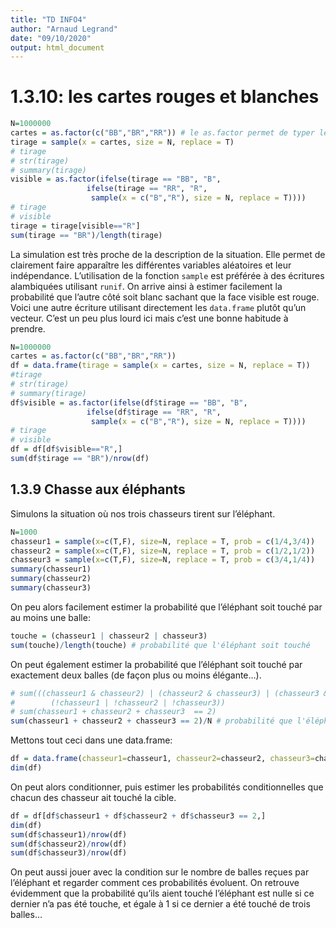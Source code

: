 ```yaml
---
title: "TD INFO4"
author: "Arnaud Legrand"
date: "09/10/2020"
output: html_document
---
```


# 1.3.10: les cartes rouges et blanches
```r
N=1000000
cartes = as.factor(c("BB","BR","RR")) # le as.factor permet de typer les choses et que R en tienne compte
tirage = sample(x = cartes, size = N, replace = T)
# tirage
# str(tirage)
# summary(tirage)
visible = as.factor(ifelse(tirage == "BB", "B",
                 ifelse(tirage == "RR", "R",
                  sample(x = c("B","R"), size = N, replace = T))))
# tirage
# visible
tirage = tirage[visible=="R"]
sum(tirage == "BR")/length(tirage)
```

La simulation est très proche de la description de la situation. Elle permet de clairement faire apparaître les différentes variables aléatoires et leur indépendance. L'utilisation de la fonction `sample` est préférée à des écritures alambiquées utilisant `runif`. On arrive ainsi à estimer facilement la probabilité que l'autre côté soit blanc sachant que la face visible est rouge. Voici une autre écriture utilisant directement les `data.frame` plutôt qu'un vecteur. C'est un peu plus lourd ici mais c'est une bonne habitude à prendre.

```r
N=1000000
cartes = as.factor(c("BB","BR","RR"))
df = data.frame(tirage = sample(x = cartes, size = N, replace = T))
#tirage
# str(tirage)
# summary(tirage)
df$visible = as.factor(ifelse(df$tirage == "BB", "B",
                 ifelse(df$tirage == "RR", "R",
                  sample(x = c("B","R"), size = N, replace = T))))
# tirage
# visible
df = df[df$visible=="R",]
sum(df$tirage == "BR")/nrow(df)
```

## 1.3.9 Chasse aux éléphants

Simulons la situation où nos trois chasseurs tirent sur l'éléphant.
```r
N=1000
chasseur1 = sample(x=c(T,F), size=N, replace = T, prob = c(1/4,3/4))
chasseur2 = sample(x=c(T,F), size=N, replace = T, prob = c(1/2,1/2))
chasseur3 = sample(x=c(T,F), size=N, replace = T, prob = c(3/4,1/4))
summary(chasseur1)
summary(chasseur2)
summary(chasseur3)
```

On peu alors facilement estimer la probabilité que l'éléphant soit touché par au moins une balle:
```r
touche = (chasseur1 | chasseur2 | chasseur3)
sum(touche)/length(touche) # probabilité que l'éléphant soit touché
```

On peut également estimer la probabilité que l'éléphant soit touché par exactement deux balles (de façon plus ou moins élégante...).
```r
# sum(((chasseur1 & chasseur2) | (chasseur2 & chasseur3) | (chasseur3 & chasseur1)) & 
#        (!chasseur1 | !chasseur2 | !chasseur3))
# sum(chasseur1 + chasseur2 + chasseur3  == 2)
sum(chasseur1 + chasseur2 + chasseur3 == 2)/N # probabilité que l'éléphant soit touché par exactement 2 balles
```

Mettons tout ceci dans une data.frame:
```r
df = data.frame(chasseur1=chasseur1, chasseur2=chasseur2, chasseur3=chasseur3)
dim(df)
```

On peut alors conditionner, puis estimer les probabilités conditionnelles que chacun des chasseur ait touché la cible.
```r
df = df[df$chasseur1 + df$chasseur2 + df$chasseur3 == 2,]
dim(df)
sum(df$chasseur1)/nrow(df)
sum(df$chasseur2)/nrow(df)
sum(df$chasseur3)/nrow(df)
```

On peut aussi jouer avec la condition sur le nombre de balles reçues par l'éléphant et regarder comment ces probabilités évoluent. On retrouve évidemment que la probabilité qu'ils aient touché l'éléphant est nulle si ce dernier n'a pas été touche, et égale à 1 si ce dernier a été touché de trois balles...

